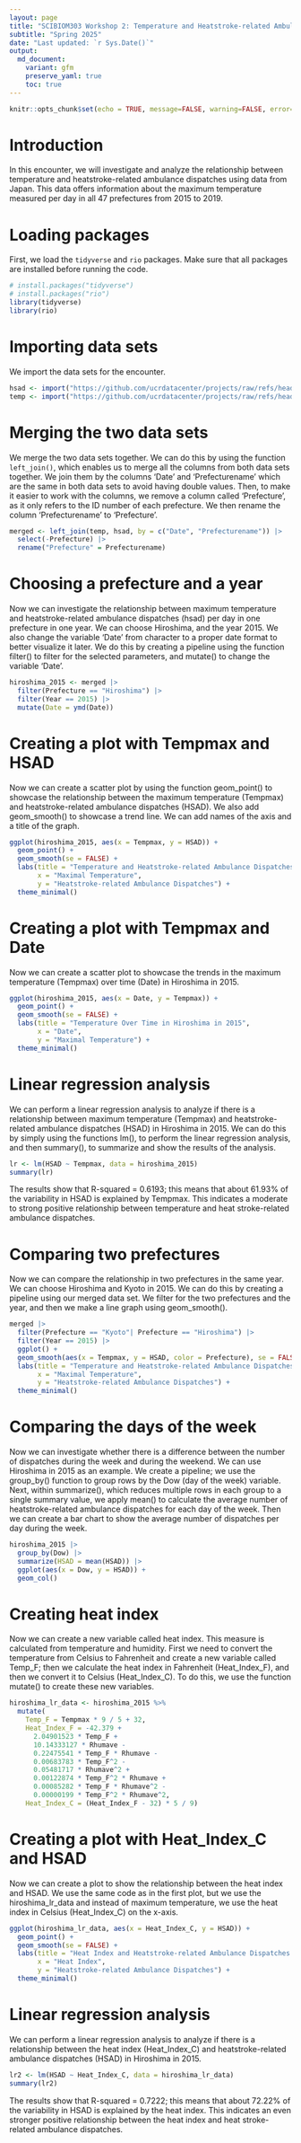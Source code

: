 ```yaml
---
layout: page
title: "SCIBIOM303 Workshop 2: Temperature and Heatstroke-related Ambulance Dispatches"
subtitle: "Spring 2025"
date: "Last updated: `r Sys.Date()`"
output:
  md_document:
    variant: gfm
    preserve_yaml: true
    toc: true
---
```


```r
knitr::opts_chunk$set(echo = TRUE, message=FALSE, warning=FALSE, error=FALSE)
```

# Introduction
In this encounter, we will investigate and analyze the relationship between temperature and heatstroke-related ambulance dispatches using data from Japan. This data offers information about the maximum temperature measured per day in all 47 prefectures from 2015 to 2019.

# Loading packages

First, we load the `tidyverse` and `rio` packages.
Make sure that all packages are installed before running the code.

```r
# install.packages("tidyverse")
# install.packages("rio")
library(tidyverse)
library(rio)
```

# Importing data sets

We import the data sets for the encounter.

```r
hsad <- import("https://github.com/ucrdatacenter/projects/raw/refs/heads/main/SCIBIOM303/2025h1/data/HSAD.csv")
temp <- import("https://github.com/ucrdatacenter/projects/raw/refs/heads/main/SCIBIOM303/2025h1/data/temperature.csv")
```

# Merging the two data sets

We merge the two data sets together. We can do this by using the function `left_join()`, which enables us to merge all the columns from both data sets together. We join them by the columns 'Date' and 'Prefecturename' which are the same in both data sets to avoid having double values. Then, to make it easier to work with the columns, we remove a column called 'Prefecture', as it only refers to the ID number of each prefecture. We then rename the column 'Prefecturename' to 'Prefecture'.

```r
merged <- left_join(temp, hsad, by = c("Date", "Prefecturename")) |> 
  select(-Prefecture) |> 
  rename("Prefecture" = Prefecturename)
```

# Choosing a prefecture and a year

Now we can investigate the relationship between maximum temperature and heatstroke-related ambulance dispatches (hsad) per day in one prefecture in one year. We can choose Hiroshima, and the year 2015. We also change the variable 'Date' from character to a proper date format to better visualize it later. We do this by creating a pipeline using the function filter() to filter for the selected parameters, and mutate() to change the variable 'Date'.

```r
hiroshima_2015 <- merged |> 
  filter(Prefecture == "Hiroshima") |> 
  filter(Year == 2015) |> 
  mutate(Date = ymd(Date)) 
```

# Creating a plot with Tempmax and HSAD

Now we can create a scatter plot by using the function geom_point() to showcase the relationship between the maximum temperature (Tempmax) and heatstroke-related ambulance dispatches (HSAD). We also add geom_smooth() to showcase a trend line. We can add names of the axis and a title of the graph.

```r
ggplot(hiroshima_2015, aes(x = Tempmax, y = HSAD)) +
  geom_point() +
  geom_smooth(se = FALSE) +
  labs(title = "Temperature and Heatstroke-related Ambulance Dispatches in Hiroshima in 2015",
       x = "Maximal Temperature",
       y = "Heatstroke-related Ambulance Dispatches") +
  theme_minimal()
```

# Creating a plot with Tempmax and Date

Now we can create a scatter plot to showcase the trends in the maximum temperature (Tempmax) over time (Date) in Hiroshima in 2015.

```r
ggplot(hiroshima_2015, aes(x = Date, y = Tempmax)) +
  geom_point() +
  geom_smooth(se = FALSE) +
  labs(title = "Temperature Over Time in Hiroshima in 2015",
       x = "Date",
       y = "Maximal Temperature") +
  theme_minimal()
```

# Linear regression analysis

We can perform a linear regression analysis to analyze if there is a relationship between maximum temperature (Tempmax) and heatstroke-related ambulance dispatches (HSAD) in Hiroshima in 2015. We can do this by simply using the functions lm(), to perform the linear regression analysis, and then summary(), to summarize and show the results of the analysis.

```r
lr <- lm(HSAD ~ Tempmax, data = hiroshima_2015)
summary(lr)
```

The results show that R-squared = 0.6193; this means that about 61.93% of the variability in HSAD is explained by Tempmax. This indicates a moderate to strong positive relationship between temperature and heat stroke-related ambulance dispatches.

# Comparing two prefectures

Now we can compare the relationship in two prefectures in the same year. We can choose Hiroshima and Kyoto in 2015. We can do this by creating a pipeline using our merged data set. We filter for the two prefectures and the year, and then we make a line graph using geom_smooth().

```r
merged |> 
  filter(Prefecture == "Kyoto"| Prefecture == "Hiroshima") |> 
  filter(Year == 2015) |> 
  ggplot() +
  geom_smooth(aes(x = Tempmax, y = HSAD, color = Prefecture), se = FALSE) +
  labs(title = "Temperature and Heatstroke-related Ambulance Dispatches (2015)",
       x = "Maximal Temperature",
       y = "Heatstroke-related Ambulance Dispatches") +
  theme_minimal()
```

# Comparing the days of the week

Now we can investigate whether there is a difference between the number of dispatches during the week and during the weekend. We can use Hiroshima in 2015 as an example. We create a pipeline; we use the group_by() function to group rows by the Dow (day of the week) variable. Next, within summarize(), which reduces multiple rows in each group to a single summary value, we apply mean() to calculate the average number of heatstroke-related ambulance dispatches for each day of the week. Then we can create a bar chart to show the average number of dispatches per day during the week.

```r
hiroshima_2015 |>
  group_by(Dow) |>
  summarize(HSAD = mean(HSAD)) |>
  ggplot(aes(x = Dow, y = HSAD)) +
  geom_col()
```

# Creating heat index

Now we can create a new variable called heat index. This measure is calculated from temperature and humidity. First we need to convert the temperature from Celsius to Fahrenheit and create a new variable called Temp_F; then we calculate the heat index in Fahrenheit (Heat_Index_F), and then we convert it to Celsius (Heat_Index_C). To do this, we use the function mutate() to create these new variables.

```r
hiroshima_lr_data <- hiroshima_2015 %>%
  mutate(
    Temp_F = Tempmax * 9 / 5 + 32,
    Heat_Index_F = -42.379 + 
      2.04901523 * Temp_F + 
      10.14333127 * Rhumave - 
      0.22475541 * Temp_F * Rhumave - 
      0.00683783 * Temp_F^2 - 
      0.05481717 * Rhumave^2 + 
      0.00122874 * Temp_F^2 * Rhumave + 
      0.00085282 * Temp_F * Rhumave^2 - 
      0.00000199 * Temp_F^2 * Rhumave^2,
    Heat_Index_C = (Heat_Index_F - 32) * 5 / 9)
```

# Creating a plot with Heat_Index_C and HSAD

Now we can create a plot to show the relationship between the heat index and HSAD. We use the same code as in the first plot, but we use the hiroshima_lr_data and instead of maximum temperature, we use the heat index in Celsius (Heat_Index_C) on the x-axis.

```r
ggplot(hiroshima_lr_data, aes(x = Heat_Index_C, y = HSAD)) +
  geom_point() +
  geom_smooth(se = FALSE) +
  labs(title = "Heat Index and Heatstroke-related Ambulance Dispatches in Hiroshima in 2015",
       x = "Heat Index",
       y = "Heatstroke-related Ambulance Dispatches") +
  theme_minimal()
```

# Linear regression analysis

We can perform a linear regression analysis to analyze if there is a relationship between the heat index (Heat_Index_C) and heatstroke-related ambulance dispatches (HSAD) in Hiroshima in 2015.

```r
lr2 <- lm(HSAD ~ Heat_Index_C, data = hiroshima_lr_data)
summary(lr2)
```

The results show that R-squared = 0.7222; this means that about 72.22% of the variability in HSAD is explained by the heat index. This indicates an even stronger positive relationship between the heat index and heat stroke-related ambulance dispatches.
